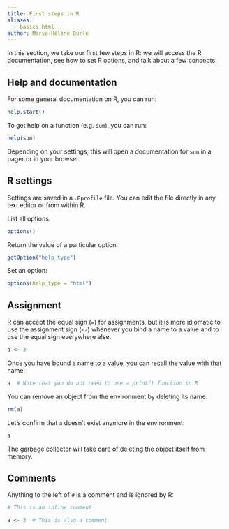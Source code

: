 ```yaml
---
title: First steps in R
aliases:
  - basics.html
author: Marie-Hélène Burle
---
```


:::{.def}

In this section, we take our first few steps in R: we will access the R documentation, see how to set R options, and talk about a few concepts.

:::

## Help and documentation

For some general documentation on R, you can run:

```.r
help.start()
```

To get help on a function (e.g. `sum`), you can run:

```.r
help(sum)
```

Depending on your settings, this will open a documentation for `sum` in a pager or in your browser.

## R settings

Settings are saved in a `.Rprofile` file. You can edit the file directly in any text editor or from within R.

List all options:

```.r
options()
```

Return the value of a particular option:

```r
getOption("help_type")
```

Set an option:

```.r
options(help_type = "html")
```

## Assignment

R can accept the equal sign (`=`) for assignments, but it is more idiomatic to use the assignment sign (`<-`) whenever you bind a name to a value and to use the equal sign everywhere else.

```r
a <- 3
```

Once you have bound a name to a value, you can recall the value with that name:

```r
a  # Note that you do not need to use a print() function in R
```

You can remove an object from the environment by deleting its name:

```r
rm(a)
```

Let's confirm that `a` doesn't exist anymore in the environment:

```r
a
```

The garbage collector will take care of deleting the object itself from memory.

## Comments

Anything to the left of `#` is a comment and is ignored by R:

```r
# This is an inline comment

a <- 3  # This is also a comment
```
